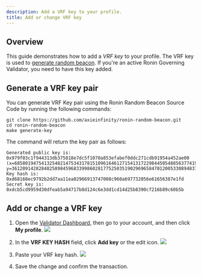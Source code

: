 ```yaml
---
description: Add a VRF key to your profile. 
title: Add or change VRF key
---
```


## Overview

This guide demonstrates how to add a *VRF key* to your profile. The VRF key is used to [generate random beacon](https://github.com/ronin-chain/REPs/blob/main/REP-0010/REP-0010.md#compute-random-beacon). If you're an active Ronin Governing Validator, you need to have this key added.

## Generate a VRF key pair

You can generate VRF Key pair using the Ronin Random Beacon Source Code by running the following commands:

```
git clone https://github.com/axieinfinity/ronin-random-beacon.git
cd ronin-random-beacon 
make generate-key
```

The command will return the key pair as follows:

```
Generated public key is: 0x979f03c1f944313db375818e7dc5f1070a853efabef0ddc271cdb91954a452ae00 
(x=68580194754132548214753431781510961646127154131722984450548856377419405480622,
y=3612091428284825898459683399860281775250351902969658470120053308948377988804)
Key hash is: 0xd68168ec9792b2dd7aa11ea02966913747008c960a697732056e61656387e1fd
Secret key is: 0xdcb5cd9959d30dfeab5a94717b8d124c6e3dd1cd14d25b8390cf216b89c60b5b 
```

## Add or change a VRF key 

1. Open the [Validator Dashboard](https://validator.roninchain.com), then go to your account, and then click **My profile**.
   <img src={profile} width={280} />

2. In the **VRF KEY HASH** field, click **Add key** or the edit icon.
   <img src={addStepOne} width={400} />

3. Paste your VRF key hash.
   <img src={addStepTwo} width={400} />

4. Save the change and confirm the transaction.